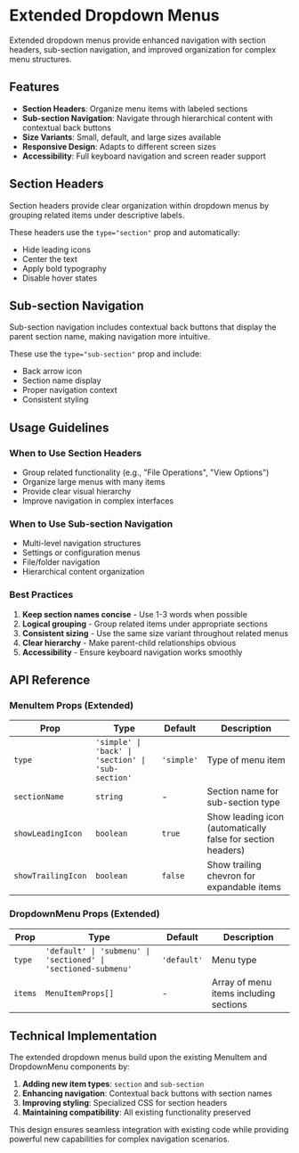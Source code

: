 
<Meta title="Design System/Extended Dropdown Menus" />

# Extended Dropdown Menus

Extended dropdown menus provide enhanced navigation with section headers, sub-section navigation, and improved organization for complex menu structures.

## Features

- **Section Headers**: Organize menu items with labeled sections
- **Sub-section Navigation**: Navigate through hierarchical content with contextual back buttons  
- **Size Variants**: Small, default, and large sizes available
- **Responsive Design**: Adapts to different screen sizes
- **Accessibility**: Full keyboard navigation and screen reader support

## Section Headers

Section headers provide clear organization within dropdown menus by grouping related items under descriptive labels.

These headers use the `type="section"` prop and automatically:
- Hide leading icons
- Center the text
- Apply bold typography
- Disable hover states

## Sub-section Navigation

Sub-section navigation includes contextual back buttons that display the parent section name, making navigation more intuitive.

These use the `type="sub-section"` prop and include:
- Back arrow icon
- Section name display
- Proper navigation context
- Consistent styling

## Usage Guidelines

### When to Use Section Headers

- Group related functionality (e.g., "File Operations", "View Options")
- Organize large menus with many items
- Provide clear visual hierarchy
- Improve navigation in complex interfaces

### When to Use Sub-section Navigation

- Multi-level navigation structures
- Settings or configuration menus
- File/folder navigation
- Hierarchical content organization

### Best Practices

1. **Keep section names concise** - Use 1-3 words when possible
2. **Logical grouping** - Group related items under appropriate sections
3. **Consistent sizing** - Use the same size variant throughout related menus
4. **Clear hierarchy** - Make parent-child relationships obvious
5. **Accessibility** - Ensure keyboard navigation works smoothly

## API Reference

### MenuItem Props (Extended)

| Prop | Type | Default | Description |
|------|------|---------|-------------|
| `type` | `'simple' \| 'back' \| 'section' \| 'sub-section'` | `'simple'` | Type of menu item |
| `sectionName` | `string` | - | Section name for sub-section type |
| `showLeadingIcon` | `boolean` | `true` | Show leading icon (automatically false for section headers) |
| `showTrailingIcon` | `boolean` | `false` | Show trailing chevron for expandable items |

### DropdownMenu Props (Extended)

| Prop | Type | Default | Description |
|------|------|---------|-------------|
| `type` | `'default' \| 'submenu' \| 'sectioned' \| 'sectioned-submenu'` | `'default'` | Menu type |
| `items` | `MenuItemProps[]` | - | Array of menu items including sections |

## Technical Implementation

The extended dropdown menus build upon the existing MenuItem and DropdownMenu components by:

1. **Adding new item types**: `section` and `sub-section`
2. **Enhancing navigation**: Contextual back buttons with section names  
3. **Improving styling**: Specialized CSS for section headers
4. **Maintaining compatibility**: All existing functionality preserved

This design ensures seamless integration with existing code while providing powerful new capabilities for complex navigation scenarios.
